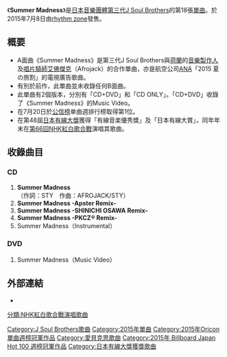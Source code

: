 {{Infobox Single 
| Name           = Summer Madness
| Artist         = [[J_Soul_Brothers|三代目J Soul Brothers]]
| Album          = [[THE_JSB_LEGACY|THE JSB LEGACY]]
| A-side         = Summer Madness
| B-side         = Summer Madness -Apster Remix-<br/>Summer Madness -SHINICHI OSAWA Remix-<br/>Summer Madness -PKCZ® Remix-
| Released       = {{flagicon|Japan}}2015年7月8日
| Format         = [[單曲|單曲]]
| Recorded       = 2015年<br/>{{JPN}}
| Genre          = [[J-POP|J-POP]] 
| Length         = 
| Label          = [[rhythm_zone|rhythm zone]]
| Writer         = 
| Producer       = [[五十嵐廣行|HIRO]]
| Certification  = 
| Chart position = *週榜第1位（[[Oricon公信榜|Oricon公信榜]]）
* 2015年7月月榜第3位（Oricon公信榜）
* 2015年度年榜第24名（Oricon公信榜）
| Last single    = [[STORM_RIDERS_feat._SLASH|STORM RIDERS feat. SLASH]]<br/>（2015年） 
| This single    = '''Summer Madness'''<br/>（2015年）
| Next single    = [[Unfair_World|Unfair World]]<br/>（2015年）
| Misc           = 
}}
《'''Summer Madness'''》是[[日本|日本]][[音樂團體|音樂團體]][[J_Soul_Brothers|第三代J Soul Brothers]]的第18張[[單曲|單曲]]。於2015年7月8日由[[rhythm_zone|rhythm zone]]發售。

== 概要 ==
* A面曲《Summer Madness》是第三代J Soul Brothers與[[荷蘭|荷蘭]]的[[音樂製作人|音樂製作人]]及[[唱片騎師|唱片騎師]][[艾佛傑克|艾佛傑克]]（Afrojack）的合作單曲，亦是航空公司[[全日本空輸|ANA]]「2015 夏の旅割」的電視廣告歌曲。
* 有別於前作，此單曲並未收錄任何B面曲。
* 此單曲有2個版本，分別有「CD+DVD」和「CD ONLY」。「CD+DVD」收錄了《Summer Madness》的Music Video。
* 在7月20日於[[公信榜|公信榜]]单曲週排行榜取得第1位。
* 在第48屆[[日本有線大獎|日本有線大獎]]獲得「有線音楽優秀獎」及「日本有線大賞」，同年年末在[[第66回NHK紅白歌合戰|第66回NHK紅白歌合戰]]演唱其歌曲。

== 收錄曲目 ==
=== CD ===
# '''Summer Madness'''<br/>（作詞：STY　作曲：AFROJACK/STY）
# '''Summer Madness -Apster Remix-'''<br/>
# '''Summer Madness -SHINICHI OSAWA Remix-'''<br/>
# '''Summer Madness -PKCZ® Remix-'''<br/>
# Summer Madness（Instrumental）

=== DVD ===
# Summer Madness（Music Video）


== 外部連結 ==
* {{YouTube|tF_fvr4TmpM|Summer Madness}}


{{J Soul Brothers}}
{{Oricon單曲週榜冠軍 (2015年)|2015年7月20日}}
{{Billboard JAPAN Hot 100 週榜冠軍 (2015年)|2015年7月20日}}
{{日本有線大獎|2015年}}

{{DEFAULTSORT:Summer Madness}}

[[Category:J_Soul_Brothers歌曲|Category:J Soul Brothers歌曲]]
[[Category:2015年單曲|Category:2015年單曲]]
[[Category:2015年Oricon單曲週榜冠軍作品|Category:2015年Oricon單曲週榜冠軍作品]]
[[Category:愛貝克思歌曲|Category:愛貝克思歌曲]]
[[Category:2015年_Billboard_Japan_Hot_100_週榜冠軍作品|Category:2015年 Billboard Japan Hot 100 週榜冠軍作品]]
[[Category:日本有線大獎獲獎歌曲|Category:日本有線大獎獲獎歌曲]]
[[分類:NHK紅白歌合戰演唱歌曲|分類:NHK紅白歌合戰演唱歌曲]]